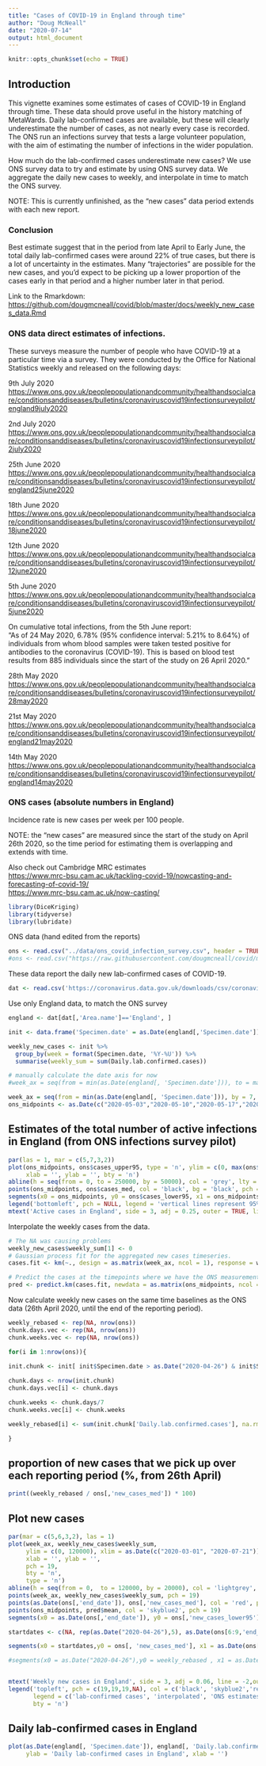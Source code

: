 ```yaml
---
title: "Cases of COVID-19 in England through time"
author: "Doug McNeall"
date: "2020-07-14"
output: html_document
---
```


```r
knitr::opts_chunk$set(echo = TRUE)
```

## Introduction 

This vignette examines some estimates of cases of COVID-19 in England through time. These data should prove useful in the history matching of MetaWards. Daily lab-confirmed cases are available, but these will clearly underestimate the number of cases, as not nearly every case is recorded. The ONS run an infections survey that tests a large volunteer population, with the aim of estimating the number of infections in the wider population.   

How much do the lab-confirmed cases underestimate new cases? We use ONS survey data to try and estimate by using ONS survey data.  We aggregate the daily new cases to weekly, and interpolate in time to match the ONS survey.

NOTE: This is currently unfinished, as the "new cases" data period extends with each new report.

### Conclusion

Best estimate suggest that in the period from late April to Early June, the total daily lab-confirmed cases were around 22% of true cases, but there is a lot of uncertainty in the estimates. Many "trajectories" are possible for the new cases, and you'd expect to be picking up a lower proportion of the cases early in that period and a higher number later in that period.

Link to the Rmarkdown: <https://github.com/dougmcneall/covid/blob/master/docs/weekly_new_cases_data.Rmd>

### ONS data direct estimates of infections.

These surveys measure the number of people who have COVID-19 at a particular time via a survey. They were conducted by the Office for National Statistics weekly and released on the following days:  

9th July 2020
<https://www.ons.gov.uk/peoplepopulationandcommunity/healthandsocialcare/conditionsanddiseases/bulletins/coronaviruscovid19infectionsurveypilot/england9july2020>


2nd July 2020
<https://www.ons.gov.uk/peoplepopulationandcommunity/healthandsocialcare/conditionsanddiseases/bulletins/coronaviruscovid19infectionsurveypilot/2july2020>

25th June 2020
<https://www.ons.gov.uk/peoplepopulationandcommunity/healthandsocialcare/conditionsanddiseases/bulletins/coronaviruscovid19infectionsurveypilot/england25june2020>


18th June 2020
<https://www.ons.gov.uk/peoplepopulationandcommunity/healthandsocialcare/conditionsanddiseases/bulletins/coronaviruscovid19infectionsurveypilot/18june2020>

12th June 2020
<https://www.ons.gov.uk/peoplepopulationandcommunity/healthandsocialcare/conditionsanddiseases/bulletins/coronaviruscovid19infectionsurveypilot/12june2020>


5th June 2020
<https://www.ons.gov.uk/peoplepopulationandcommunity/healthandsocialcare/conditionsanddiseases/bulletins/coronaviruscovid19infectionsurveypilot/5june2020>

On cumulative total infections, from the 5th June report:  
"As of 24 May 2020, 6.78% (95% confidence interval: 5.21% to 8.64%) of individuals from whom blood samples were taken tested positive for antibodies to the coronavirus (COVID-19). This is based on blood test results from 885 individuals since the start of the study on 26 April 2020."

28th May 2020  
<https://www.ons.gov.uk/peoplepopulationandcommunity/healthandsocialcare/conditionsanddiseases/bulletins/coronaviruscovid19infectionsurveypilot/28may2020>

21st May 2020  
<https://www.ons.gov.uk/peoplepopulationandcommunity/healthandsocialcare/conditionsanddiseases/bulletins/coronaviruscovid19infectionsurveypilot/england21may2020>

14th May 2020  
<https://www.ons.gov.uk/peoplepopulationandcommunity/healthandsocialcare/conditionsanddiseases/bulletins/coronaviruscovid19infectionsurveypilot/england14may2020>

### ONS cases (absolute numbers in England)  
Incidence rate is new cases per week per 100 people.

NOTE: the "new cases" are measured since the start of the study on April 26th 2020, so the time period for estimating them is overlapping and extends with time.


Also check out Cambridge MRC estimates  
<https://www.mrc-bsu.cam.ac.uk/tackling-covid-19/nowcasting-and-forecasting-of-covid-19/>  
<https://www.mrc-bsu.cam.ac.uk/now-casting/>  

```r
library(DiceKriging)
library(tidyverse)
library(lubridate)
```

ONS data (hand edited from the reports)
```r
ons <- read.csv("../data/ons_covid_infection_survey.csv", header = TRUE, na.strings = c('NA'))
#ons <- read.csv("https://raw.githubusercontent.com/dougmcneall/covid/master/data/ons_covid_infection_survey.csv", header = TRUE, na.strings = c('NA'))

```
  
These data report the daily new lab-confirmed cases of COVID-19.
```r
dat <- read.csv('https://coronavirus.data.gov.uk/downloads/csv/coronavirus-cases_latest.csv')
```

Use only England data, to match the ONS survey
```r
england <- dat[dat[,'Area.name']=='England', ]

init <- data.frame('Specimen.date' = as.Date(england[,'Specimen.date']), 'Daily.lab.confirmed.cases' = england[,'Daily.lab.confirmed.cases'])

weekly_new_cases <- init %>% 
  group_by(week = format(Specimen.date, '%Y-%U')) %>%
  summarise(weekly_sum = sum(Daily.lab.confirmed.cases))

# manually calculate the date axis for now
#week_ax = seq(from = min(as.Date(england[, 'Specimen.date'])), to = max(as.Date(england[, 'Specimen.date'])), by = 7)

week_ax = seq(from = min(as.Date(england[, 'Specimen.date'])), by = 7, length.out = nrow(weekly_new_cases))
ons_midpoints <- as.Date(c("2020-05-03","2020-05-10","2020-05-17","2020-05-24", "2020-05-31", "2020-06-07", "2020-06-14", "2020-06-21", "2020-06-28"))
```

## Estimates of the total number of active infections in England (from ONS infections survey pilot)
```r
par(las = 1, mar = c(5,7,3,2))
plot(ons_midpoints, ons$cases_upper95, type = 'n', ylim = c(0, max(ons$cases_upper95)),
     xlab = '', ylab = '', bty = 'n')
abline(h = seq(from = 0, to = 250000, by = 50000), col = 'grey', lty = 'dashed')
points(ons_midpoints, ons$cases_med, col = 'black', bg = 'black', pch = 21)
segments(x0 = ons_midpoints, y0 = ons$cases_lower95, x1 = ons_midpoints, y1 = ons$cases_upper95)
legend('bottomleft', pch = NULL, legend = 'vertical lines represent 95% CI', bty = 'n')
mtext('Active cases in England', side = 3, adj = 0.25, outer = TRUE, line = -2, cex = 1.5)

```


Interpolate the weekly cases from the data. 
```r

# The NA was causing problems
weekly_new_cases$weekly_sum[1] <- 0
# Gaussian process fit for the aggregated new cases timeseries.
cases.fit <- km(~., design = as.matrix(week_ax, ncol = 1), response = weekly_new_cases$weekly_sum)

# Predict the cases at the timepoints where we have the ONS measurements.
pred <- predict.km(cases.fit, newdata = as.matrix(ons_midpoints, ncol = 1), type = 'UK')
```


Now calculate weekly new cases on the same time baselines as the ONS data (26th April 2020, until the end of the reporting period).

```r

weekly_rebased <- rep(NA, nrow(ons))
chunk.days.vec <- rep(NA, nrow(ons))
chunk.weeks.vec <- rep(NA, nrow(ons))

for(i in 1:nrow(ons)){
  
init.chunk <- init[ init$Specimen.date > as.Date("2020-04-26") & init$Specimen.date < as.Date(ons[i, 'end_date']), ]

chunk.days <- nrow(init.chunk)
chunk.days.vec[i] <- chunk.days

chunk.weeks <- chunk.days/7
chunk.weeks.vec[i] <- chunk.weeks

weekly_rebased[i] <- sum(init.chunk['Daily.lab.confirmed.cases'], na.rm = TRUE) / chunk.weeks

}


```
##  proportion of new cases that we pick up over each reporting period (%, from 26th April)
```r

print((weekly_rebased / ons[,'new_cases_med']) * 100)

```

## Plot new cases
```r
par(mar = c(5,6,3,2), las = 1)
plot(week_ax, weekly_new_cases$weekly_sum,
     ylim = c(0, 120000), xlim = as.Date(c("2020-03-01", "2020-07-21")),
     xlab = '', ylab = '',
     pch = 19,
     bty = 'n',
     type = 'n')
abline(h = seq(from = 0,  to = 120000, by = 20000), col = 'lightgrey', lty = 'dashed')
points(week_ax, weekly_new_cases$weekly_sum, pch = 19)
points(as.Date(ons[,'end_date']), ons[,'new_cases_med'], col = 'red', pch = 19)
points(ons_midpoints, pred$mean, col = 'skyblue2', pch = 19)
segments(x0 = as.Date(ons[,'end_date']), y0 = ons[,'new_cases_lower95'], x1 = as.Date(ons[,'end_date']), y1 = ons[,'new_cases_upper95'], col = 'tomato2')

startdates <- c(NA, rep(as.Date("2020-04-26"),5), as.Date(ons[6:9,'end_date']))

segments(x0 = startdates,y0 = ons[, 'new_cases_med'], x1 = as.Date(ons[,'end_date']),  y1 = ons[,'new_cases_med'], col = 'red')

#segments(x0 = as.Date("2020-04-26"),y0 = weekly_rebased , x1 = as.Date(ons[,'end_date']),  y1 = weekly_rebased , col = 'skyblue2')


mtext('Weekly new cases in England', side = 3, adj = 0.06, line = -2,outer = TRUE, cex = 1.5)
legend('topleft', pch = c(19,19,19,NA), col = c('black', 'skyblue2','red', 'red'),
       legend = c('lab-confirmed cases', 'interpolated', 'ONS estimates + 95% CI', 'Horizontal lines are new cases period'),
       bty = 'n')

```


## Daily lab-confirmed cases in England 
```r


plot(as.Date(england[, 'Specimen.date']), england[, 'Daily.lab.confirmed.cases'], pch = 20,
     ylab = 'Daily lab-confirmed cases in England', xlab = '')

```








